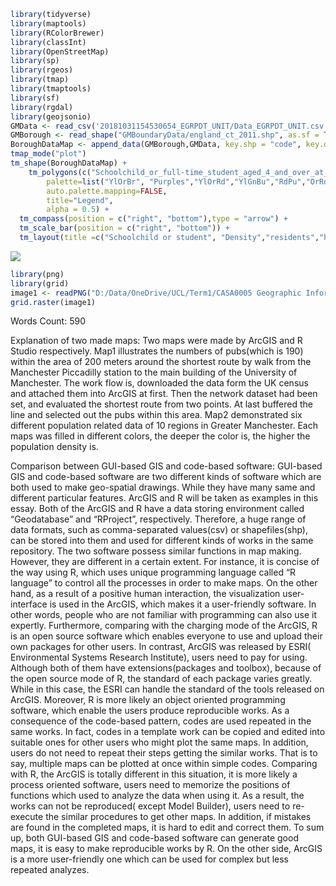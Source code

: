 ```r
library(tidyverse)
library(maptools)
library(RColorBrewer)
library(classInt)
library(OpenStreetMap)
library(sp)
library(rgeos)
library(tmap)
library(tmaptools)
library(sf)
library(rgdal)
library(geojsonio)
GMData <- read_csv('20181031154530654_EGRPDT_UNIT/Data_EGRPDT_UNIT.csv')
GMBorough <- read_shape("GMBoundaryData/england_ct_2011.shp", as.sf = TRUE)
BoroughDataMap <- append_data(GMBorough,GMData, key.shp = "code", key.data = "GEO_CODE", ignore.duplicates = TRUE)
tmap_mode("plot")
tm_shape(BoroughDataMap) +
    tm_polygons(c("Schoolchild_or_full-time_student_aged_4_and_over_at_their_non-term-time_address", "Density_(number_of_persons_per_Hectare)","All_usual_residents","All_usual_residents_in_households","All_usual_residents_in_communal_establishments","All_usual_residents_in_communal_establishments_(including_people_enumerated_as_sleeping_rough)"), 
        palette=list("YlOrBr", "Purples","YlOrRd","YlGnBu","RdPu","OrRd"),       
        auto.palette.mapping=FALSE,
        title="Legend",
        alpha = 0.5) + 
  tm_compass(position = c("right", "bottom"),type = "arrow") + 
  tm_scale_bar(position = c("right", "bottom")) +
  tm_layout(title =c("Schoolchild or student", "Density","residents","households","communal establishments","establishments including sleeping rough)"), legend.position = c("left", "bottom"))
```
![](Rplot.png)
```r
library(png)
library(grid)
image1 <- readPNG("D:/Data/OneDrive/UCL/Term1/CASA0005 Geographic Information Systems and Science/N/gis_code/gis_code/Rplot.png")
grid.raster(image1)
```


Words Count: 590

Explanation of two made maps:
Two maps were made by ArcGIS and R Studio respectively. Map1 illustrates the numbers of pubs(which is 190) within the area of 200 meters around the shortest route by walk from the Manchester Piccadilly station to the main building of the University of Manchester. The work flow is, downloaded the data form the UK census and attached them into ArcGIS at first. Then the network dataset had been set, and evaluated the shortest route from two points. At last buffered the line and selected out the pubs within this area.
Map2 demonstrated six different population related data of 10 regions in Greater Manchester. Each maps was filled in different colors, the deeper the color is, the higher the population density is.

Comparison between GUI-based GIS and code-based software:
GUI-based GIS and code-based software are two different kinds of software which are both used to make geo-spatial drawings. While they have many same and different particular features. ArcGIS and R will be taken as examples in this essay. 
Both of the ArcGIS and R have a data storing environment called “Geodatabase” and “RProject”, respectively. Therefore, a huge range of data formats, such as comma-separated values(csv) or shapefiles(shp), can be stored into them and used for different kinds of works in the same repository.
The two software possess similar functions in map making. However, they are different in a certain extent. For instance, it is concise of the way using R, which uses unique programming language called “R language” to control all the processes in order to make maps. On the other hand, as a result of a positive human interaction, the visualization user-interface is used in the ArcGIS, which makes it a user-friendly software. In other words, people who are not familiar with programming can also use it expertly.
Furthermore, comparing with the charging mode of the ArcGIS, R is an open source software which enables everyone to use and upload their own packages for other users. In contrast, ArcGIS was released by ESRI( Environmental Systems Research Institute), users need to pay for using. Although both of them have extensions(packages and toolbox), because of the open source mode of R, the standard of each package varies greatly. While in this case, the ESRI can handle the standard of the tools released on ArcGIS.
Moreover, R is more likely an object oriented programming software, which enable the users produce reproducible works. As a consequence of the code-based pattern, codes are used repeated in the same works. In fact, codes in a template work can be copied and edited into suitable ones for other users who might plot the same maps. In addition, users do not need to repeat their steps getting the similar works. That is to say, multiple maps can be plotted at once within simple codes. Comparing with R, the ArcGIS is totally different in this situation, it is more likely a process oriented software, users need to memorize the positions of functions which used to analyze the data when using it. As a result, the works can not be reproduced( except Model Builder), users need to re-execute the similar procedures to get other maps. In addition, if mistakes are found in the completed maps, it is hard to edit and correct them.
To sum up, both GUI-based GIS and code-based software can generate good maps, it is easy to make reproducible works by R. On the other side, ArcGIS is a more user-friendly one which can be used for complex but less repeated analyzes.


